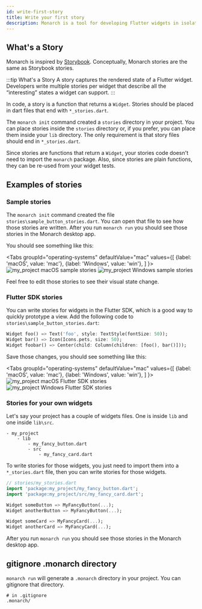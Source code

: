 ```yaml
---
id: write-first-story
title: Write your first story
description: Monarch is a tool for developing Flutter widgets in isolation. It makes it super easy to build widgets for complex UIs.
---
```



## What's a Story
Monarch is inspired by [Storybook](https://storybook.js.org/). Conceptually, 
Monarch stories are the same as Storybook stories.

:::tip What's a Story
A story captures the rendered state of a Flutter widget. Developers write 
multiple stories per widget that describe all the “interesting” states 
a widget can support.
:::

In code, a story is a function that returns a `Widget`. Stories should be 
placed in dart files that end with `*_stories.dart`.

The `monarch init` command created a `stories` directory in your project. You
can place stories inside the `stories` directory or, if you prefer, you can place them 
inside your `lib` directory. The only requirement is that story files should 
end in `*_stories.dart`.

Since stories are functions that return a `Widget`, your stories code
doesn't need to import the `monarch` package. Also, since stories are 
plain functions, they can be re-used from your widget tests.

## Examples of stories

### Sample stories
The `monarch init` command created the file `stories\sample_button_stories.dart`. You 
can open that file to see how those stories are written. After you run 
`monarch run` you should see those stories in the Monarch desktop app.

You should see something like this:

<Tabs
  groupId="operating-systems"
  defaultValue="mac"
  values={[
    {label: 'macOS', value: 'mac'},
    {label: 'Windows', value: 'win'},
  ]
}>
  <TabItem value="mac">
    <img className="docs-screenshot macos" alt="my_project macOS sample stories" src={my_project_macos_sample_stories}/>
  </TabItem>
  <TabItem value="win">
    <img className="docs-screenshot windows" alt="my_project Windows sample stories" src={my_project_windows_sample_stories}/>
  </TabItem>
</Tabs>

Feel free to edit those stories to see their visual state change.

### Flutter SDK stories
You can write stories for widgets in the Flutter SDK, which is a good way 
to quickly prototype a view. Add the following code to `stories\sample_button_stories.dart`:

```dart
Widget foo() => Text('foo', style: TextStyle(fontSize: 50));
Widget bar() => Icon(Icons.pets, size: 50);
Widget foobar() => Center(child: Column(children: [foo(), bar()]));
```

Save those changes, you should see something like this:

<Tabs
  groupId="operating-systems"
  defaultValue="mac"
  values={[
    {label: 'macOS', value: 'mac'},
    {label: 'Windows', value: 'win'},
  ]
}>
  <TabItem value="mac">
    <img className="docs-screenshot macos" alt="my_project macOS Flutter SDK stories" src={my_project_macos_flutter_sdk_stories}/>
  </TabItem>
  <TabItem value="win">
    <img className="docs-screenshot windows" alt="my_project Windows Flutter SDK stories" src={my_project_windows_flutter_sdk_stories}/>
  </TabItem>
</Tabs>

### Stories for your own widgets
Let's say your project has a couple of widgets files. One is inside `lib`
and one inside `lib\src`.

```
- my_project
    - lib
        - my_fancy_button.dart
        - src
            - my_fancy_card.dart
```

To write stories for those widgets, you just need to import them into a 
`*_stories.dart` file, then you can write stories for those widgets.
```dart
// stories/my_stories.dart
import 'package:my_project/my_fancy_button.dart';
import 'package:my_project/src/my_fancy_card.dart';

Widget someButton => MyFancyButton(...);
Widget anotherButton => MyFancyButton(...);

Widget someCard => MyFancyCard(...);
Widget anotherCard => MyFancyCard(...);
```

After you run `monarch run` you should see those stories in the Monarch desktop 
app.

## gitignore .monarch directory
`monarch run` will generate a `.monarch` directory in your project. You
can gitignore that directory.
```
# in .gitignore
.monarch/
```
